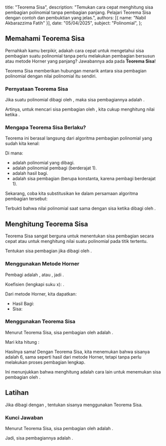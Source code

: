   title: "Teorema Sisa",
  description: "Temukan cara cepat menghitung sisa pembagian polinomial tanpa pembagian panjang. Pelajari Teorema Sisa dengan contoh dan pembuktian yang jelas.",
  authors: [{ name: "Nabil Akbarazzima Fatih" }],
  date: "05/04/2025",
  subject: "Polinomial",
};

## Memahami Teorema Sisa

Pernahkah kamu berpikir, adakah cara cepat untuk mengetahui sisa pembagian suatu polinomial tanpa perlu melakukan pembagian bersusun atau metode Horner yang panjang? Jawabannya ada pada **Teorema Sisa**!

Teorema Sisa memberikan hubungan menarik antara sisa pembagian polinomial dengan nilai polinomial itu sendiri.

### Pernyataan Teorema Sisa

Jika suatu polinomial <InlineMath math="P(x)" /> dibagi oleh <InlineMath math="(x - c)" />, maka sisa pembagiannya adalah <InlineMath math="S = P(c)" />.

Artinya, untuk mencari sisa pembagian <InlineMath math="P(x)" /> oleh <InlineMath math="(x - c)" />, kita cukup menghitung nilai <InlineMath math="P(x)" /> ketika <InlineMath math="x = c" />.

### Mengapa Teorema Sisa Berlaku?

Teorema ini berasal langsung dari algoritma pembagian polinomial yang sudah kita kenal:

<BlockMath math="P(x) = (x - c) \cdot H(x) + S" />

Di mana:

- <InlineMath math="P(x)" /> adalah polinomial yang dibagi.
- <InlineMath math="(x - c)" /> adalah polinomial pembagi (berderajat 1).
- <InlineMath math="H(x)" /> adalah hasil bagi.
- <InlineMath math="S" /> adalah sisa pembagian (berupa konstanta, karena pembagi berderajat 1).

Sekarang, coba kita substitusikan <InlineMath math="x = c" /> ke dalam persamaan algoritma pembagian tersebut:

<div className="flex flex-col gap-4">
  <BlockMath math="P(c) = (c - c) \cdot H(c) + S" />
  <BlockMath math="P(c) = (0) \cdot H(c) + S" />
  <BlockMath math="P(c) = 0 + S" />
  <BlockMath math="P(c) = S" />
</div>

Terbukti bahwa nilai polinomial <InlineMath math="P(x)" /> saat <InlineMath math="x = c" /> sama dengan sisa <InlineMath math="S" /> ketika <InlineMath math="P(x)" /> dibagi oleh <InlineMath math="(x - c)" />.

## Menghitung Teorema Sisa

Teorema Sisa sangat berguna untuk menentukan sisa pembagian secara cepat atau untuk menghitung nilai suatu polinomial pada titik tertentu.

Tentukan sisa pembagian jika <InlineMath math="P(x) = 2x^5 + 5x^4 - 10x^3 + 9x^2 - 10" /> dibagi oleh <InlineMath math="x + 4" />.

### Menggunakan Metode Horner

Pembagi adalah <InlineMath math="x + 4" />, atau <InlineMath math="x - (-4)" />, jadi <InlineMath math="c = -4" />.

Koefisien <InlineMath math="P(x)" /> (lengkapi suku x): <InlineMath math="2, 5, -10, 9, 0, -10" />.

<BlockMath
  math="
\begin{array}{c|cccccc}
-4 & 2 & 5 & -10 & 9 & 0 & -10 \\
  &   & -8 & 12 & -8 & -4 & 16 \\
\hline
  & 2 & -3 & 2 & 1 & -4 & \boxed{6} \\
\end{array}
"
/>

Dari metode Horner, kita dapatkan:

- Hasil Bagi: <InlineMath math="H(x) = 2x^4 - 3x^3 + 2x^2 + x - 4" />
- Sisa: <InlineMath math="S = \boxed{6}" />

### Menggunakan Teorema Sisa

Menurut Teorema Sisa, sisa pembagian <InlineMath math="P(x)" /> oleh <InlineMath math="x - (-4)" /> adalah <InlineMath math="P(-4)" />.

Mari kita hitung <InlineMath math="P(-4)" />:

<div className="flex flex-col gap-4">
  <BlockMath math="P(-4) = 2(-4)^5 + 5(-4)^4 - 10(-4)^3 + 9(-4)^2 - 10" />
  <BlockMath math="P(-4) = 2(-1024) + 5(256) - 10(-64) + 9(16) - 10" />
  <BlockMath math="P(-4) = -2048 + 1280 + 640 + 144 - 10" />
  <BlockMath math="P(-4) = -2048 + 1920 + 144 - 10" />
  <BlockMath math="P(-4) = -128 + 144 - 10" />
  <BlockMath math="P(-4) = 16 - 10" />
  <BlockMath math="P(-4) = 6" />
</div>

Hasilnya sama! Dengan Teorema Sisa, kita menemukan bahwa sisanya adalah 6, sama seperti hasil dari metode Horner, tetapi tanpa perlu melakukan proses pembagian lengkap.

Ini menunjukkan bahwa menghitung <InlineMath math="P(c)" /> adalah cara lain untuk menemukan sisa pembagian oleh <InlineMath math="(x-c)" />.

## Latihan

Jika <InlineMath math="P(x) = 3x^5 - 20x^4 - 6x^3 - 48x - 8" /> dibagi dengan <InlineMath math="x - 7" />, tentukan sisanya menggunakan Teorema Sisa.

### Kunci Jawaban

Menurut Teorema Sisa, sisa pembagian <InlineMath math="P(x)" /> oleh <InlineMath math="x - 7" /> adalah <InlineMath math="P(7)" />.

<div className="flex flex-col gap-4">
  <BlockMath math="P(7) = 3(7)^5 - 20(7)^4 - 6(7)^3 - 48(7) - 8" />
  <BlockMath math="P(7) = 3(16807) - 20(2401) - 6(343) - 336 - 8" />
  <BlockMath math="P(7) = 50421 - 48020 - 2058 - 336 - 8" />
  <BlockMath math="P(7) = 2401 - 2058 - 336 - 8" />
  <BlockMath math="P(7) = 343 - 336 - 8" />
  <BlockMath math="P(7) = 7 - 8" />
  <BlockMath math="P(7) = -1" />
</div>

Jadi, sisa pembagiannya adalah <InlineMath math="-1" />.
